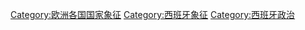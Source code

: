 [[Category:欧洲各国国家象征|Category:欧洲各国国家象征]]
[[Category:西班牙象征|Category:西班牙象征]]
[[Category:西班牙政治|Category:西班牙政治]]